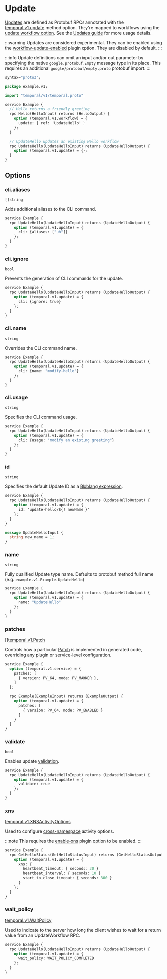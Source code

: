 
# Update

[Updates](https://docs.temporal.io/workflows#update) are defined as Protobuf RPCs annotated with the [temporal.v1.update](https://buf.build/cludden/protoc-gen-go-temporal/docs/main:temporal.v1#temporal.v1.UpdateOptions) method option. They're mapped to workflows using the [update workflow option](/docs/configuration/workflow#update). See the [Updates guide](/docs/guides/queries) for more usage details.

:::warning
Updates are considered experimental. They can be enabled using the [workflow-update-enabled](/docs/configuration/plugin#options) plugin option. They are disabled by default.
:::

:::info
Update definitions can omit an input and/or out parameter by specifying the native `google.protobuf.Empty` message type in its place. This requires an additional `google/protobuf/empty.proto` protobuf import.
:::

```protobuf title="example.proto"
syntax="proto3";

package example.v1;

import "temporal/v1/temporal.proto";

service Example {
  // Hello returns a friendly greeting
  rpc Hello(HelloInput) returns (HelloOutput) {
    option (temporal.v1.workflow) = {
      update: { ref: 'UpdateHello' }
    };
  }

  // UpdateHello updates an existing Hello workflow
  rpc UpdateHello(UpdateHelloInput) returns (UpdateHelloOutput) {
    option (temporal.v1.update) = {};
  }
}
```

## Options

### cli.aliases

`[]string`

Adds additional aliases to the CLI command.

```protobuf
service Example {
  rpc UpdateHello(UpdateHelloInput) returns (UpdateHelloOutput) {
    option (temporal.v1.update) = {
      cli: {aliases: ["uh"]}
    };
  }
}
```

### cli.ignore

`bool`

Prevents the generation of CLI commands for the update.

```protobuf
service Example {
  rpc UpdateHello(UpdateHelloInput) returns (UpdateHelloOutput) {
    option (temporal.v1.update) = {
      cli: {ignore: true}
    };
  }
}
```

### cli.name

`string`

Overrides the CLI command name.

```protobuf
service Example {
  rpc UpdateHello(UpdateHelloInput) returns (UpdateHelloOutput) {
    option (temporal.v1.update) = {
      cli: {name: "modify-hello"}
    };
  }
}
```

### cli.usage

`string`

Specifies the CLI command usage.

```protobuf
service Example {
  rpc UpdateHello(UpdateHelloInput) returns (UpdateHelloOutput) {
    option (temporal.v1.update) = {
      cli: {usage: "modify an existing greeting"}
    };
  }
}
```

### id

`string`

Specifies the default Update ID as a [Bloblang expression](/docs/guides/bloblang).

```protobuf
service Example {
  rpc UpdateHello(UpdateHelloInput) returns (UpdateHelloOutput) {
    option (temporal.v1.update) = {
      id: 'update-hello/${! newName }'
    };
  }
}

message UpdateHelloInput {
  string new_name = 1;
}
```

### name

`string`

Fully qualified Update type name. Defaults to protobuf method full name (e.g. `example.v1.Example.UpdateHello`)

```protobuf
service Example {
  rpc UpdateHello(UpdateHelloInput) returns (UpdateHelloOutput) {
    option (temporal.v1.update) = {
      name: "UpdateHello"
    };
  }
}
```

### patches

[[]temporal.v1.Patch](https://buf.build/cludden/protoc-gen-go-temporal/docs/main:temporal.v1#temporal.v1.Patch)

Controls how a particular [Patch](/docs/guides/patches) is implemented in generated code, overriding any plugin or service-level configuration.

```protobuf
service Example {
  option (temporal.v1.service) = {
    patches: [
      { version: PV_64, mode: PV_MARKER },
    ]
  };

  rpc Example(ExampleInput) returns (ExampleOutput) {
    option (temporal.v1.update) = {
      patches: [
        { version: PV_64, mode: PV_ENABLED }
      ]
    }
  }
}
```

### validate

`bool`

Enables update [validation](https://docs.temporal.io/workflows#update).

```protobuf
service Example {
  rpc UpdateHello(UpdateHelloInput) returns (UpdateHelloOutput) {
    option (temporal.v1.update) = {
      validate: true
    };
  }
}
```

### xns

[temporal.v1.XNSActivityOptions](https://buf.build/cludden/protoc-gen-go-temporal/docs/main:temporal.v1#temporal.v1.XNSActivityOptions)

Used to configure [cross-namespace](/docs/guides/xns) activity options.

:::note
This requires the [enable-xns](/docs/configuration/plugin) plugin option to be enabled.
:::

```protobuf
service Example {
  rpc GetHelloStatus(GetHelloStatusInput) returns (GetHelloStatusOutput) {
    option (temporal.v1.update) = {
      xns: {
        heartbeat_timeout: { seconds: 30 }
        heartbeat_interval: { seconds: 10 }
        start_to_close_timeout: { seconds: 300 }
      }
    };
  }
}
```

### wait_policy

[temporal.v1.WaitPolicy](https://buf.build/cludden/protoc-gen-go-temporal/docs/main:temporal.v1#temporal.v1.WaitPolicy)

Used to indicate to the server how long the client wishes to wait for a return value from an UpdateWorkflow RPC.

```protobuf
service Example {
  rpc UpdateHello(UpdateHelloInput) returns (UpdateHelloOutput) {
    option (temporal.v1.update) = {
      wait_policy: WAIT_POLICY_COMPLETED
    };
  }
}
```
